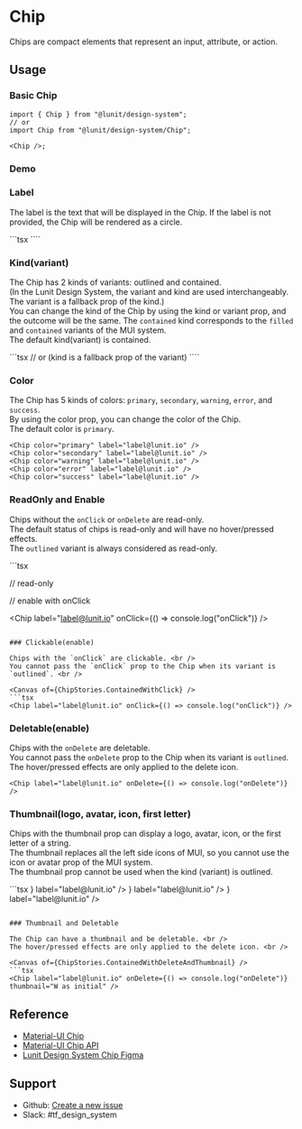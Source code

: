 

<Meta name="Chip Docs" of={ChipStories} />

# Chip

Chips are compact elements that represent an input, attribute, or action.

## Usage

### Basic Chip

```tsx
import { Chip } from "@lunit/design-system";
// or
import Chip from "@lunit/design-system/Chip";

<Chip />;
```

### Demo

<Canvas of={ChipStories.Basic} />

<Controls />

### Label

The label is the text that will be displayed in the Chip.
If the label is not provided, the Chip will be rendered as a circle.

<Canvas of={ChipStories.Contained} meta={ChipStories.Contained.meta} />
```tsx
<Chip label="label@lunit.io" />
````

### Kind(variant)

The Chip has 2 kinds of variants: outlined and contained. <br />
(In the Lunit Design System, the variant and kind are used interchangeably. The variant is a fallback prop of the kind.) <br />
You can change the kind of the Chip by using the kind or variant prop, and the outcome will be the same.
The `contained` kind corresponds to the `filled` and `contained` variants of the MUI system. <br />
The default kind(variant) is contained. <br />

<Canvas of={ChipStories.Kind} meta={ChipStories.Contained.meta} />
```tsx
<Chip variant="contained" label="label@lunit.io" />
<Chip variant="outlined" label="label@lunit.io" />
// or (kind is a fallback prop of the variant)
<Chip kind="contained" label="label@lunit.io" />
<Chip kind="outlined" label="label@lunit.io" />
````

### Color

The Chip has 5 kinds of colors: `primary`, `secondary`, `warning`, `error`, and `success`. <br />
By using the color prop, you can change the color of the Chip. <br />
The default color is `primary`.

<Canvas of={ChipStories.Color} meta={ChipStories.Contained.meta} />

```tsx
<Chip color="primary" label="label@lunit.io" />
<Chip color="secondary" label="label@lunit.io" />
<Chip color="warning" label="label@lunit.io" />
<Chip color="error" label="label@lunit.io" />
<Chip color="success" label="label@lunit.io" />
```

### ReadOnly and Enable

Chips without the `onClick` or `onDelete` are read-only. <br />
The default status of chips is read-only and will have no hover/pressed effects. <br />
The `outlined` variant is always considered as read-only. <br />

<Canvas of={ChipStories.ReadOnlyAndEnable} />
```tsx

// read-only

<Chip label="label@lunit.io" />
<Chip kind="outlined" label="label@lunit.io" />

// enable with onClick

<Chip label="label@lunit.io" onClick={() => console.log("onClick")} />
```

### Clickable(enable)

Chips with the `onClick` are clickable. <br />
You cannot pass the `onClick` prop to the Chip when its variant is `outlined`. <br />

<Canvas of={ChipStories.ContainedWithClick} />
```tsx
<Chip label="label@lunit.io" onClick={() => console.log("onClick")} />

````

### Deletable(enable)

Chips with the `onDelete` are deletable. <br />
You cannot pass the `onDelete` prop to the Chip when its variant is `outlined`. <br />
The hover/pressed effects are only applied to the delete icon. <br />

<Canvas of={ChipStories.ContainedWithDelete} />

```tsx
<Chip label="label@lunit.io" onDelete={() => console.log("onDelete")} />

````

### Thumbnail(logo, avatar, icon, first letter)

Chips with the thumbnail prop can display a logo, avatar, icon, or the first letter of a string.<br />
The thumbnail replaces all the left side icons of MUI, so you cannot use the icon or avatar prop of the MUI system. <br />
The thumbnail prop cannot be used when the kind (variant) is outlined.

<Canvas of={ChipStories.Thumbnail} />
```tsx
<Chip thumbnail={<Logo16 />} label="label@lunit.io" />
<Chip thumbnail={<Avatar16 />} label="label@lunit.io" />
<Chip thumbnail={<Success16 />} label="label@lunit.io" />
<Chip thumbnail="W as initial" label="label@lunit.io" />

````

### Thumbnail and Deletable

The Chip can have a thumbnail and be deletable. <br />
The hover/pressed effects are only applied to the delete icon. <br />

<Canvas of={ChipStories.ContainedWithDeleteAndThumbnail} />
```tsx
<Chip label="label@lunit.io" onDelete={() => console.log("onDelete")} thumbnail="W as initial" />
````

## Reference

- [Material-UI Chip](https://mui.com/material-ui/react-chip/)
- [Material-UI Chip API](https://mui.com/material-ui/api/chip/)
- [Lunit Design System Chip Figma](https://www.figma.com/file/oh2WsSLBuX30Yp589gyliB/Design-System_1.0.7_Latest?type=design&node-id=1887-7970&mode=design)

## Support

- Github: [Create a new issue](https://github.com/lunit-io/design-system/issues/new)
- Slack: #tf_design_system
